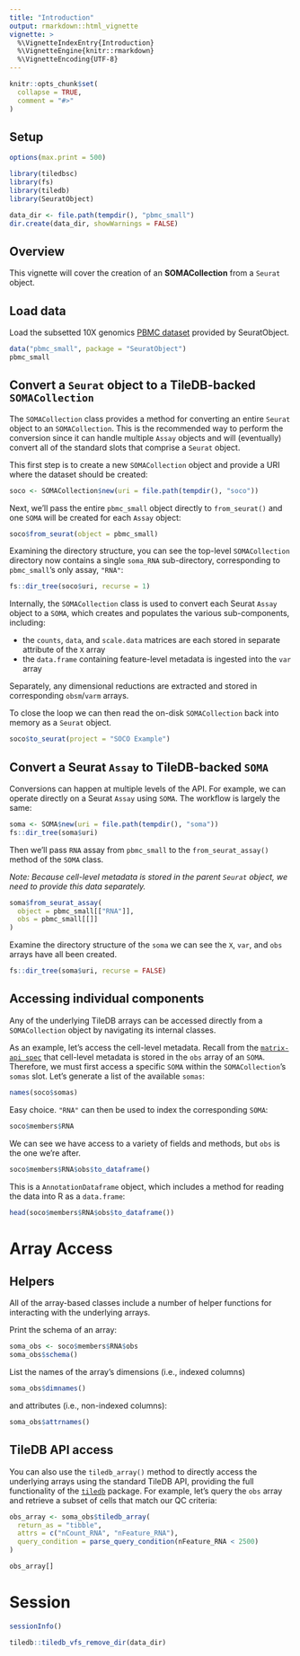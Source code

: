 ```yaml
---
title: "Introduction"
output: rmarkdown::html_vignette
vignette: >
  %\VignetteIndexEntry{Introduction}
  %\VignetteEngine{knitr::rmarkdown}
  %\VignetteEncoding{UTF-8}
---
```


```r
knitr::opts_chunk$set(
  collapse = TRUE,
  comment = "#>"
)
```

## Setup

```r
options(max.print = 500)

library(tiledbsc)
library(fs)
library(tiledb)
library(SeuratObject)

data_dir <- file.path(tempdir(), "pbmc_small")
dir.create(data_dir, showWarnings = FALSE)
```

## Overview

This vignette will cover the creation of an **SOMACollection** from a `Seurat` object.

## Load data

Load the subsetted 10X genomics [PBMC dataset](https://mojaveazure.github.io/seurat-object/reference/pbmc_small.html) provided by SeuratObject.

```r
data("pbmc_small", package = "SeuratObject")
pbmc_small
```

## Convert a `Seurat` object to a TileDB-backed `SOMACollection`

The `SOMACollection` class provides a method for converting an entire `Seurat` object to an `SOMACollection`. This is the recommended way to perform the conversion since it can handle multiple `Assay` objects and will (eventually) convert all of the standard slots that comprise a `Seurat` object.

This first step is to create a new `SOMACollection` object and provide a URI where the dataset should be created:

```r
soco <- SOMACollection$new(uri = file.path(tempdir(), "soco"))
```

Next, we'll pass the entire `pbmc_small` object directly to `from_seurat()` and one `SOMA` will be created for each `Assay` object:

```r
soco$from_seurat(object = pbmc_small)
```

Examining the directory structure, you can see the top-level `SOMACollection` directory now contains a single `soma_RNA` sub-directory, corresponding to `pbmc_small`'s only assay, `"RNA"`:

```r
fs::dir_tree(soco$uri, recurse = 1)
```

Internally, the `SOMACollection` class is used to convert each Seurat `Assay` object to a `SOMA`, which creates and populates the various sub-components, including:

- the `counts`, `data`, and `scale.data` matrices are each stored in separate attribute of the `X` array
- the `data.frame` containing feature-level metadata is ingested into the `var` array

Separately, any dimensional reductions are extracted and stored in corresponding `obsm`/`varm` arrays.


To close the loop we can then read the on-disk `SOMACollection` back into memory as a `Seurat` object.

```r
soco$to_seurat(project = "SOCO Example")
```


## Convert a Seurat `Assay` to TileDB-backed `SOMA`

Conversions can happen at multiple levels of the API. For example, we can operate directly on a Seurat `Assay` using `SOMA`. The workflow is largely the same:


```r
soma <- SOMA$new(uri = file.path(tempdir(), "soma"))
fs::dir_tree(soma$uri)
```

Then we'll pass `RNA` assay from `pbmc_small` to the `from_seurat_assay()` method of the `SOMA` class.

*Note: Because cell-level metadata is stored in the parent `Seurat` object, we need to provide this data separately.*

```r
soma$from_seurat_assay(
  object = pbmc_small[["RNA"]],
  obs = pbmc_small[[]]
)
```

Examine the directory structure of the `soma` we can see the `X`, `var`, and `obs` arrays have all been created.

```r
fs::dir_tree(soma$uri, recurse = FALSE)
```

## Accessing individual components

Any of the underlying TileDB arrays can be accessed directly from a `SOMACollection` object by navigating its internal classes.

As an example, let's access the cell-level metadata. Recall from the [`matrix-api spec`][matrix-api-spec] that cell-level metadata is stored in the `obs` array of an `SOMA`. Therefore, we must first access a specific `SOMA` within the `SOMACollection`'s `somas` slot. Let's generate a list of the available `somas`:

```r
names(soco$somas)
```

Easy choice. `"RNA"` can then be used to index the corresponding `SOMA`:


```r
soco$members$RNA
```

We can see we have access to a variety of fields and methods, but `obs` is the one we're after.

```r
soco$members$RNA$obs$to_dataframe()
```

This is a `AnnotationDataframe` object, which includes a method for reading the data into R as a `data.frame`:


```r
head(soco$members$RNA$obs$to_dataframe())
```


# Array Access

## Helpers

All of the array-based classes include a number of helper functions for interacting with the underlying arrays.

Print the schema of an array:

```r
soma_obs <- soco$members$RNA$obs
soma_obs$schema()
```

List the names of the array's dimensions (i.e., indexed columns)

```r
soma_obs$dimnames()
```

and attributes (i.e., non-indexed columns):

```r
soma_obs$attrnames()
```

## TileDB API access

You can also use the `tiledb_array()` method to directly access the underlying arrays using the standard TileDB API, providing the full functionality of the [`tiledb`][tiledb-r] package. For example, let's query the `obs` array and  retrieve a subset of cells that match our QC criteria:

```r
obs_array <- soma_obs$tiledb_array(
  return_as = "tibble",
  attrs = c("nCount_RNA", "nFeature_RNA"),
  query_condition = parse_query_condition(nFeature_RNA < 2500)
)

obs_array[]
```


# Session

```r
sessionInfo()
```

```r
tiledb::tiledb_vfs_remove_dir(data_dir)
```

<!-- links -->
[tiledb-r]: https://tiledb-inc.github.io/TileDB-R/
[matrix-api-spec]: https://github.com/single-cell-data/matrix-api/blob/main/specification.md
